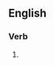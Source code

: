 ==English==

===Verb===
{{head|en|verb form}}

# {{present participle of|enunciate|lang=en|nocat=1}}